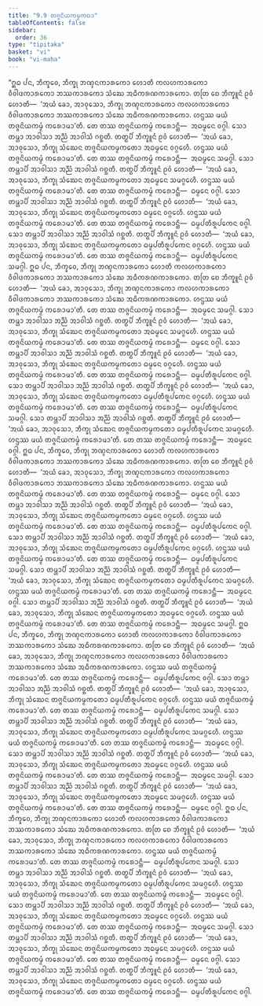 ```yaml
---
title: "9.9 ᨲᨩ᩠ᨩᨶᩦᨿᨠᨾ᩠ᨾᨠᨳᩣ"
tableOfContents: false
sidebar:
  order: 36
type: "tipitaka"
basket: "vi"
book: "vi-maha"
---
```



<DynamicBreadcrumb />

<Division number="407" book="vi-maha">

<Paragraph number="1841" book="vi-maha">
“ᩍᨵ ᨸᨶ, ᨽᩥᨠ᩠ᨡᩅᩮ, ᨽᩥᨠ᩠ᨡᩩ ᨽᨱ᩠ᨯᨶᨠᩣᩁᨠᩮᩣ ᩉᩮᩣᨲᩥ ᨠᩃᩉᨠᩣᩁᨠᩮᩣ ᩅᩥᩅᩤᨴᨠᩣᩁᨠᩮᩣ ᨽᩔᨠᩣᩁᨠᩮᩣ ᩈᩴᨥᩮ ᩋᨵᩥᨠᩁᨱᨠᩣᩁᨠᩮᩣ. ᨲᨲᩕ ᨧᩮ ᨽᩥᨠ᩠ᨡᩪᨶᩴ ᩑᩅᩴ ᩉᩮᩣᨲᩥ—  ‘ᩋᨿᩴ ᨡᩮᩣ, ᩋᩣᩅᩩᩈᩮᩣ, ᨽᩥᨠ᩠ᨡᩩ ᨽᨱ᩠ᨯᨶᨠᩣᩁᨠᩮᩣ ᨠᩃᩉᨠᩣᩁᨠᩮᩣ ᩅᩥᩅᩤᨴᨠᩣᩁᨠᩮᩣ ᨽᩔᨠᩣᩁᨠᩮᩣ ᩈᩴᨥᩮ ᩋᨵᩥᨠᩁᨱᨠᩣᩁᨠᩮᩣ. ᩉᨶ᩠ᨴᩔ ᨾᨿᩴ ᨲᨩ᩠ᨩᨶᩦᨿᨠᨾ᩠ᨾᩴ ᨠᩁᩮᩣᨾᩣ’ᨲᩥ. ᨲᩮ ᨲᩔ ᨲᨩ᩠ᨩᨶᩦᨿᨠᨾ᩠ᨾᩴ ᨠᩁᩮᩣᨶ᩠ᨲᩥ—  ᩋᨵᨾ᩠ᨾᩮᨶ ᩅᨣ᩠ᨣᩤ. ᩈᩮᩣ ᨲᨾ᩠ᩉᩣ ᩋᩣᩅᩤᩈᩣ ᩋᨬ᩠ᨬᩴ ᩋᩣᩅᩤᩈᩴ ᨣᨧ᩠ᨨᨲᩥ. ᨲᨲ᩠ᨳᨸᩥ ᨽᩥᨠ᩠ᨡᩪᨶᩴ ᩑᩅᩴ ᩉᩮᩣᨲᩥ—  ‘ᩋᨿᩴ ᨡᩮᩣ, ᩋᩣᩅᩩᩈᩮᩣ, ᨽᩥᨠ᩠ᨡᩩ ᩈᩴᨥᩮᨶ ᨲᨩ᩠ᨩᨶᩦᨿᨠᨾ᩠ᨾᨠᨲᩮᩣ ᩋᨵᨾ᩠ᨾᩮᨶ ᩅᨣ᩠ᨣᩮᩉᩥ. ᩉᨶ᩠ᨴᩔ ᨾᨿᩴ ᨲᨩ᩠ᨩᨶᩦᨿᨠᨾ᩠ᨾᩴ ᨠᩁᩮᩣᨾᩣ’ᨲᩥ. ᨲᩮ ᨲᩔ ᨲᨩ᩠ᨩᨶᩦᨿᨠᨾ᩠ᨾᩴ ᨠᩁᩮᩣᨶ᩠ᨲᩥ—  ᩋᨵᨾ᩠ᨾᩮᨶ ᩈᨾᨣ᩠ᨣᩤ. ᩈᩮᩣ ᨲᨾ᩠ᩉᩣᨸᩥ ᩋᩣᩅᩤᩈᩣ ᩋᨬ᩠ᨬᩴ ᩋᩣᩅᩤᩈᩴ ᨣᨧ᩠ᨨᨲᩥ. ᨲᨲ᩠ᨳᨸᩥ ᨽᩥᨠ᩠ᨡᩪᨶᩴ ᩑᩅᩴ ᩉᩮᩣᨲᩥ—  ‘ᩋᨿᩴ ᨡᩮᩣ, ᩋᩣᩅᩩᩈᩮᩣ, ᨽᩥᨠ᩠ᨡᩩ ᩈᩴᨥᩮᨶ ᨲᨩ᩠ᨩᨶᩦᨿᨠᨾ᩠ᨾᨠᨲᩮᩣ ᩋᨵᨾ᩠ᨾᩮᨶ ᩈᨾᨣ᩠ᨣᩮᩉᩥ. ᩉᨶ᩠ᨴᩔ ᨾᨿᩴ ᨲᨩ᩠ᨩᨶᩦᨿᨠᨾ᩠ᨾᩴ ᨠᩁᩮᩣᨾᩣ’ᨲᩥ. ᨲᩮ ᨲᩔ ᨲᨩ᩠ᨩᨶᩦᨿᨠᨾ᩠ᨾᩴ ᨠᩁᩮᩣᨶ᩠ᨲᩥ—  ᨵᨾ᩠ᨾᩮᨶ ᩅᨣ᩠ᨣᩤ. ᩈᩮᩣ ᨲᨾ᩠ᩉᩣᨸᩥ ᩋᩣᩅᩤᩈᩣ ᩋᨬ᩠ᨬᩴ ᩋᩣᩅᩤᩈᩴ ᨣᨧ᩠ᨨᨲᩥ. ᨲᨲ᩠ᨳᨸᩥ ᨽᩥᨠ᩠ᨡᩪᨶᩴ ᩑᩅᩴ ᩉᩮᩣᨲᩥ—  ‘ᩋᨿᩴ ᨡᩮᩣ, ᩋᩣᩅᩩᩈᩮᩣ, ᨽᩥᨠ᩠ᨡᩩ ᩈᩴᨥᩮᨶ ᨲᨩ᩠ᨩᨶᩦᨿᨠᨾ᩠ᨾᨠᨲᩮᩣ ᨵᨾ᩠ᨾᩮᨶ ᩅᨣ᩠ᨣᩮᩉᩥ. ᩉᨶ᩠ᨴᩔ ᨾᨿᩴ ᨲᨩ᩠ᨩᨶᩦᨿᨠᨾ᩠ᨾᩴ ᨠᩁᩮᩣᨾᩣ’ᨲᩥ. ᨲᩮ ᨲᩔ ᨲᨩ᩠ᨩᨶᩦᨿᨠᨾ᩠ᨾᩴ ᨠᩁᩮᩣᨶ᩠ᨲᩥ—  ᨵᨾ᩠ᨾᨸᨲᩥᩁᩪᨸᨠᩮᨶ ᩅᨣ᩠ᨣᩤ. ᩈᩮᩣ ᨲᨾ᩠ᩉᩣᨸᩥ ᩋᩣᩅᩤᩈᩣ ᩋᨬ᩠ᨬᩴ ᩋᩣᩅᩤᩈᩴ ᨣᨧ᩠ᨨᨲᩥ. ᨲᨲ᩠ᨳᨸᩥ ᨽᩥᨠ᩠ᨡᩪᨶᩴ ᩑᩅᩴ ᩉᩮᩣᨲᩥ—  ‘ᩋᨿᩴ ᨡᩮᩣ, ᩋᩣᩅᩩᩈᩮᩣ, ᨽᩥᨠ᩠ᨡᩩ ᩈᩴᨥᩮᨶ ᨲᨩ᩠ᨩᨶᩦᨿᨠᨾ᩠ᨾᨠᨲᩮᩣ ᨵᨾ᩠ᨾᨸᨲᩥᩁᩪᨸᨠᩮᨶ ᩅᨣ᩠ᨣᩮᩉᩥ. ᩉᨶ᩠ᨴᩔ ᨾᨿᩴ ᨲᨩ᩠ᨩᨶᩦᨿᨠᨾ᩠ᨾᩴ ᨠᩁᩮᩣᨾᩣ’ᨲᩥ. ᨲᩮ ᨲᩔ ᨲᨩ᩠ᨩᨶᩦᨿᨠᨾ᩠ᨾᩴ ᨠᩁᩮᩣᨶ᩠ᨲᩥ—  ᨵᨾ᩠ᨾᨸᨲᩥᩁᩪᨸᨠᩮᨶ ᩈᨾᨣ᩠ᨣᩤ.
</Paragraph>

</Division>
<Division number="408" book="vi-maha">

<Paragraph number="1842" book="vi-maha">
ᩍᨵ ᨸᨶ, ᨽᩥᨠ᩠ᨡᩅᩮ, ᨽᩥᨠ᩠ᨡᩩ ᨽᨱ᩠ᨯᨶᨠᩣᩁᨠᩮᩣ ᩉᩮᩣᨲᩥ ᨠᩃᩉᨠᩣᩁᨠᩮᩣ ᩅᩥᩅᩤᨴᨠᩣᩁᨠᩮᩣ ᨽᩔᨠᩣᩁᨠᩮᩣ ᩈᩴᨥᩮ ᩋᨵᩥᨠᩁᨱᨠᩣᩁᨠᩮᩣ. ᨲᨲᩕ ᨧᩮ ᨽᩥᨠ᩠ᨡᩪᨶᩴ ᩑᩅᩴ ᩉᩮᩣᨲᩥ—  ‘ᩋᨿᩴ ᨡᩮᩣ, ᩋᩣᩅᩩᩈᩮᩣ, ᨽᩥᨠ᩠ᨡᩩ ᨽᨱ᩠ᨯᨶᨠᩣᩁᨠᩮᩣ ᨠᩃᩉᨠᩣᩁᨠᩮᩣ ᩅᩥᩅᩤᨴᨠᩣᩁᨠᩮᩣ ᨽᩔᨠᩣᩁᨠᩮᩣ ᩈᩴᨥᩮ ᩋᨵᩥᨠᩁᨱᨠᩣᩁᨠᩮᩣ. ᩉᨶ᩠ᨴᩔ ᨾᨿᩴ ᨲᨩ᩠ᨩᨶᩦᨿᨠᨾ᩠ᨾᩴ ᨠᩁᩮᩣᨾᩣ’ᨲᩥ. ᨲᩮ ᨲᩔ ᨲᨩ᩠ᨩᨶᩦᨿᨠᨾ᩠ᨾᩴ ᨠᩁᩮᩣᨶ᩠ᨲᩥ—  ᩋᨵᨾ᩠ᨾᩮᨶ ᩈᨾᨣ᩠ᨣᩤ. ᩈᩮᩣ ᨲᨾ᩠ᩉᩣ ᩋᩣᩅᩤᩈᩣ ᩋᨬ᩠ᨬᩴ ᩋᩣᩅᩤᩈᩴ ᨣᨧ᩠ᨨᨲᩥ. ᨲᨲ᩠ᨳᨸᩥ ᨽᩥᨠ᩠ᨡᩪᨶᩴ ᩑᩅᩴ ᩉᩮᩣᨲᩥ—  ‘ᩋᨿᩴ ᨡᩮᩣ, ᩋᩣᩅᩩᩈᩮᩣ, ᨽᩥᨠ᩠ᨡᩩ ᩈᩴᨥᩮᨶ ᨲᨩ᩠ᨩᨶᩦᨿᨠᨾ᩠ᨾᨠᨲᩮᩣ ᩋᨵᨾ᩠ᨾᩮᨶ ᩈᨾᨣ᩠ᨣᩮᩉᩥ. ᩉᨶ᩠ᨴᩔ ᨾᨿᩴ ᨲᨩ᩠ᨩᨶᩦᨿᨠᨾ᩠ᨾᩴ ᨠᩁᩮᩣᨾᩣ’ᨲᩥ. ᨲᩮ ᨲᩔ ᨲᨩ᩠ᨩᨶᩦᨿᨠᨾ᩠ᨾᩴ ᨠᩁᩮᩣᨶ᩠ᨲᩥ—  ᨵᨾ᩠ᨾᩮᨶ ᩅᨣ᩠ᨣᩤ. ᩈᩮᩣ ᨲᨾ᩠ᩉᩣᨸᩥ ᩋᩣᩅᩤᩈᩣ ᩋᨬ᩠ᨬᩴ ᩋᩣᩅᩤᩈᩴ ᨣᨧ᩠ᨨᨲᩥ. ᨲᨲ᩠ᨳᨸᩥ ᨽᩥᨠ᩠ᨡᩪᨶᩴ ᩑᩅᩴ ᩉᩮᩣᨲᩥ—  ‘ᩋᨿᩴ ᨡᩮᩣ, ᩋᩣᩅᩩᩈᩮᩣ, ᨽᩥᨠ᩠ᨡᩩ ᩈᩴᨥᩮᨶ ᨲᨩ᩠ᨩᨶᩦᨿᨠᨾ᩠ᨾᨠᨲᩮᩣ ᨵᨾ᩠ᨾᩮᨶ ᩅᨣ᩠ᨣᩮᩉᩥ. ᩉᨶ᩠ᨴᩔ ᨾᨿᩴ ᨲᨩ᩠ᨩᨶᩦᨿᨠᨾ᩠ᨾᩴ ᨠᩁᩮᩣᨾᩣ’ᨲᩥ. ᨲᩮ ᨲᩔ ᨲᨩ᩠ᨩᨶᩦᨿᨠᨾ᩠ᨾᩴ ᨠᩁᩮᩣᨶ᩠ᨲᩥ—  ᨵᨾ᩠ᨾᨸᨲᩥᩁᩪᨸᨠᩮᨶ ᩅᨣ᩠ᨣᩤ. ᩈᩮᩣ ᨲᨾ᩠ᩉᩣᨸᩥ ᩋᩣᩅᩤᩈᩣ ᩋᨬ᩠ᨬᩴ ᩋᩣᩅᩤᩈᩴ ᨣᨧ᩠ᨨᨲᩥ. ᨲᨲ᩠ᨳᨸᩥ ᨽᩥᨠ᩠ᨡᩪᨶᩴ ᩑᩅᩴ ᩉᩮᩣᨲᩥ—  ‘ᩋᨿᩴ ᨡᩮᩣ, ᩋᩣᩅᩩᩈᩮᩣ, ᨽᩥᨠ᩠ᨡᩩ ᩈᩴᨥᩮᨶ ᨲᨩ᩠ᨩᨶᩦᨿᨠᨾ᩠ᨾᨠᨲᩮᩣ ᨵᨾ᩠ᨾᨸᨲᩥᩁᩪᨸᨠᩮᨶ ᩅᨣ᩠ᨣᩮᩉᩥ. ᩉᨶ᩠ᨴᩔ ᨾᨿᩴ ᨲᨩ᩠ᨩᨶᩦᨿᨠᨾ᩠ᨾᩴ ᨠᩁᩮᩣᨾᩣ’ᨲᩥ. ᨲᩮ ᨲᩔ ᨲᨩ᩠ᨩᨶᩦᨿᨠᨾ᩠ᨾᩴ ᨠᩁᩮᩣᨶ᩠ᨲᩥ—  ᨵᨾ᩠ᨾᨸᨲᩥᩁᩪᨸᨠᩮᨶ ᩈᨾᨣ᩠ᨣᩤ. ᩈᩮᩣ ᨲᨾ᩠ᩉᩣᨸᩥ ᩋᩣᩅᩤᩈᩣ ᩋᨬ᩠ᨬᩴ ᩋᩣᩅᩤᩈᩴ ᨣᨧ᩠ᨨᨲᩥ. ᨲᨲ᩠ᨳᨸᩥ ᨽᩥᨠ᩠ᨡᩪᨶᩴ ᩑᩅᩴ ᩉᩮᩣᨲᩥ—  ‘ᩋᨿᩴ ᨡᩮᩣ, ᩋᩣᩅᩩᩈᩮᩣ, ᨽᩥᨠ᩠ᨡᩩ ᩈᩴᨥᩮᨶ ᨲᨩ᩠ᨩᨶᩦᨿᨠᨾ᩠ᨾᨠᨲᩮᩣ ᨵᨾ᩠ᨾᨸᨲᩥᩁᩪᨸᨠᩮᨶ ᩈᨾᨣ᩠ᨣᩮᩉᩥ. ᩉᨶ᩠ᨴᩔ ᨾᨿᩴ ᨲᨩ᩠ᨩᨶᩦᨿᨠᨾ᩠ᨾᩴ ᨠᩁᩮᩣᨾᩣ’ᨲᩥ. ᨲᩮ ᨲᩔ ᨲᨩ᩠ᨩᨶᩦᨿᨠᨾ᩠ᨾᩴ ᨠᩁᩮᩣᨶ᩠ᨲᩥ—  ᩋᨵᨾ᩠ᨾᩮᨶ ᩅᨣ᩠ᨣᩤ.
</Paragraph>

</Division>
<Division number="409" book="vi-maha">

<Paragraph number="1843" book="vi-maha">
ᩍᨵ ᨸᨶ, ᨽᩥᨠ᩠ᨡᩅᩮ, ᨽᩥᨠ᩠ᨡᩩ ᨽᨱ᩠ᨯᨶᨠᩣᩁᨠᩮᩣ ᩉᩮᩣᨲᩥ ᨠᩃᩉᨠᩣᩁᨠᩮᩣ ᩅᩥᩅᩤᨴᨠᩣᩁᨠᩮᩣ ᨽᩔᨠᩣᩁᨠᩮᩣ ᩈᩴᨥᩮ ᩋᨵᩥᨠᩁᨱᨠᩣᩁᨠᩮᩣ. ᨲᨲᩕ ᨧᩮ ᨽᩥᨠ᩠ᨡᩪᨶᩴ ᩑᩅᩴ ᩉᩮᩣᨲᩥ—  ‘ᩋᨿᩴ ᨡᩮᩣ, ᩋᩣᩅᩩᩈᩮᩣ, ᨽᩥᨠ᩠ᨡᩩ ᨽᨱ᩠ᨯᨶᨠᩣᩁᨠᩮᩣ ᨠᩃᩉᨠᩣᩁᨠᩮᩣ ᩅᩥᩅᩤᨴᨠᩣᩁᨠᩮᩣ ᨽᩔᨠᩣᩁᨠᩮᩣ ᩈᩴᨥᩮ ᩋᨵᩥᨠᩁᨱᨠᩣᩁᨠᩮᩣ. ᩉᨶ᩠ᨴᩔ ᨾᨿᩴ ᨲᨩ᩠ᨩᨶᩦᨿᨠᨾ᩠ᨾᩴ ᨠᩁᩮᩣᨾᩣ’ᨲᩥ. ᨲᩮ ᨲᩔ ᨲᨩ᩠ᨩᨶᩦᨿᨠᨾ᩠ᨾᩴ ᨠᩁᩮᩣᨶ᩠ᨲᩥ—  ᨵᨾ᩠ᨾᩮᨶ ᩅᨣ᩠ᨣᩤ. ᩈᩮᩣ ᨲᨾ᩠ᩉᩣ ᩋᩣᩅᩤᩈᩣ ᩋᨬ᩠ᨬᩴ ᩋᩣᩅᩤᩈᩴ ᨣᨧ᩠ᨨᨲᩥ. ᨲᨲ᩠ᨳᨸᩥ ᨽᩥᨠ᩠ᨡᩪᨶᩴ ᩑᩅᩴ ᩉᩮᩣᨲᩥ—  ‘ᩋᨿᩴ ᨡᩮᩣ, ᩋᩣᩅᩩᩈᩮᩣ, ᨽᩥᨠ᩠ᨡᩩ ᩈᩴᨥᩮᨶ ᨲᨩ᩠ᨩᨶᩦᨿᨠᨾ᩠ᨾᨠᨲᩮᩣ ᨵᨾ᩠ᨾᩮᨶ ᩅᨣ᩠ᨣᩮᩉᩥ. ᩉᨶ᩠ᨴᩔ ᨾᨿᩴ ᨲᨩ᩠ᨩᨶᩦᨿᨠᨾ᩠ᨾᩴ ᨠᩁᩮᩣᨾᩣ’ᨲᩥ. ᨲᩮ ᨲᩔ ᨲᨩ᩠ᨩᨶᩦᨿᨠᨾ᩠ᨾᩴ ᨠᩁᩮᩣᨶ᩠ᨲᩥ—  ᨵᨾ᩠ᨾᨸᨲᩥᩁᩪᨸᨠᩮᨶ ᩅᨣ᩠ᨣᩤ. ᩈᩮᩣ ᨲᨾ᩠ᩉᩣᨸᩥ ᩋᩣᩅᩤᩈᩣ ᩋᨬ᩠ᨬᩴ ᩋᩣᩅᩤᩈᩴ ᨣᨧ᩠ᨨᨲᩥ. ᨲᨲ᩠ᨳᨸᩥ ᨽᩥᨠ᩠ᨡᩪᨶᩴ ᩑᩅᩴ ᩉᩮᩣᨲᩥ—  ‘ᩋᨿᩴ ᨡᩮᩣ, ᩋᩣᩅᩩᩈᩮᩣ, ᨽᩥᨠ᩠ᨡᩩ ᩈᩴᨥᩮᨶ ᨲᨩ᩠ᨩᨶᩦᨿᨠᨾ᩠ᨾᨠᨲᩮᩣ ᨵᨾ᩠ᨾᨸᨲᩥᩁᩪᨸᨠᩮᨶ ᩅᨣ᩠ᨣᩮᩉᩥ. ᩉᨶ᩠ᨴᩔ ᨾᨿᩴ ᨲᨩ᩠ᨩᨶᩦᨿᨠᨾ᩠ᨾᩴ ᨠᩁᩮᩣᨾᩣ’ᨲᩥ. ᨲᩮ ᨲᩔ ᨲᨩ᩠ᨩᨶᩦᨿᨠᨾ᩠ᨾᩴ ᨠᩁᩮᩣᨶ᩠ᨲᩥ—  ᨵᨾ᩠ᨾᨸᨲᩥᩁᩪᨸᨠᩮᨶ ᩈᨾᨣ᩠ᨣᩤ. ᩈᩮᩣ ᨲᨾ᩠ᩉᩣᨸᩥ ᩋᩣᩅᩤᩈᩣ ᩋᨬ᩠ᨬᩴ ᩋᩣᩅᩤᩈᩴ ᨣᨧ᩠ᨨᨲᩥ. ᨲᨲ᩠ᨳᨸᩥ ᨽᩥᨠ᩠ᨡᩪᨶᩴ ᩑᩅᩴ ᩉᩮᩣᨲᩥ—  ‘ᩋᨿᩴ ᨡᩮᩣ, ᩋᩣᩅᩩᩈᩮᩣ, ᨽᩥᨠ᩠ᨡᩩ ᩈᩴᨥᩮᨶ ᨲᨩ᩠ᨩᨶᩦᨿᨠᨾ᩠ᨾᨠᨲᩮᩣ ᨵᨾ᩠ᨾᨸᨲᩥᩁᩪᨸᨠᩮᨶ ᩈᨾᨣ᩠ᨣᩮᩉᩥ. ᩉᨶ᩠ᨴᩔ ᨾᨿᩴ ᨲᨩ᩠ᨩᨶᩦᨿᨠᨾ᩠ᨾᩴ ᨠᩁᩮᩣᨾᩣ’ᨲᩥ. ᨲᩮ ᨲᩔ ᨲᨩ᩠ᨩᨶᩦᨿᨠᨾ᩠ᨾᩴ ᨠᩁᩮᩣᨶ᩠ᨲᩥ—  ᩋᨵᨾ᩠ᨾᩮᨶ ᩅᨣ᩠ᨣᩤ. ᩈᩮᩣ ᨲᨾ᩠ᩉᩣᨸᩥ ᩋᩣᩅᩤᩈᩣ ᩋᨬ᩠ᨬᩴ ᩋᩣᩅᩤᩈᩴ ᨣᨧ᩠ᨨᨲᩥ. ᨲᨲ᩠ᨳᨸᩥ ᨽᩥᨠ᩠ᨡᩪᨶᩴ ᩑᩅᩴ ᩉᩮᩣᨲᩥ—  ‘ᩋᨿᩴ ᨡᩮᩣ, ᩋᩣᩅᩩᩈᩮᩣ, ᨽᩥᨠ᩠ᨡᩩ ᩈᩴᨥᩮᨶ ᨲᨩ᩠ᨩᨶᩦᨿᨠᨾ᩠ᨾᨠᨲᩮᩣ ᩋᨵᨾ᩠ᨾᩮᨶ ᩅᨣ᩠ᨣᩮᩉᩥ. ᩉᨶ᩠ᨴᩔ ᨾᨿᩴ ᨲᨩ᩠ᨩᨶᩦᨿᨠᨾ᩠ᨾᩴ ᨠᩁᩮᩣᨾᩣ’ᨲᩥ. ᨲᩮ ᨲᩔ ᨲᨩ᩠ᨩᨶᩦᨿᨠᨾ᩠ᨾᩴ ᨠᩁᩮᩣᨶ᩠ᨲᩥ—  ᩋᨵᨾ᩠ᨾᩮᨶ ᩈᨾᨣ᩠ᨣᩤ.
</Paragraph>

</Division>
<Division number="410" book="vi-maha">

<Paragraph number="1844" book="vi-maha">
ᩍᨵ ᨸᨶ, ᨽᩥᨠ᩠ᨡᩅᩮ, ᨽᩥᨠ᩠ᨡᩩ ᨽᨱ᩠ᨯᨶᨠᩣᩁᨠᩮᩣ ᩉᩮᩣᨲᩥ ᨠᩃᩉᨠᩣᩁᨠᩮᩣ ᩅᩥᩅᩤᨴᨠᩣᩁᨠᩮᩣ ᨽᩔᨠᩣᩁᨠᩮᩣ ᩈᩴᨥᩮ ᩋᨵᩥᨠᩁᨱᨠᩣᩁᨠᩮᩣ. ᨲᨲᩕ ᨧᩮ ᨽᩥᨠ᩠ᨡᩪᨶᩴ ᩑᩅᩴ ᩉᩮᩣᨲᩥ—  ‘ᩋᨿᩴ ᨡᩮᩣ, ᩋᩣᩅᩩᩈᩮᩣ, ᨽᩥᨠ᩠ᨡᩩ ᨽᨱ᩠ᨯᨶᨠᩣᩁᨠᩮᩣ ᨠᩃᩉᨠᩣᩁᨠᩮᩣ ᩅᩥᩅᩤᨴᨠᩣᩁᨠᩮᩣ ᨽᩔᨠᩣᩁᨠᩮᩣ ᩈᩴᨥᩮ ᩋᨵᩥᨠᩁᨱᨠᩣᩁᨠᩮᩣ. ᩉᨶ᩠ᨴᩔ ᨾᨿᩴ ᨲᨩ᩠ᨩᨶᩦᨿᨠᨾ᩠ᨾᩴ ᨠᩁᩮᩣᨾᩣ’ᨲᩥ. ᨲᩮ ᨲᩔ ᨲᨩ᩠ᨩᨶᩦᨿᨠᨾ᩠ᨾᩴ ᨠᩁᩮᩣᨶ᩠ᨲᩥ—  ᨵᨾ᩠ᨾᨸᨲᩥᩁᩪᨸᨠᩮᨶ ᩅᨣ᩠ᨣᩤ. ᩈᩮᩣ ᨲᨾ᩠ᩉᩣ ᩋᩣᩅᩤᩈᩣ ᩋᨬ᩠ᨬᩴ ᩋᩣᩅᩤᩈᩴ ᨣᨧ᩠ᨨᨲᩥ. ᨲᨲ᩠ᨳᨸᩥ ᨽᩥᨠ᩠ᨡᩪᨶᩴ ᩑᩅᩴ ᩉᩮᩣᨲᩥ—  ‘ᩋᨿᩴ ᨡᩮᩣ, ᩋᩣᩅᩩᩈᩮᩣ, ᨽᩥᨠ᩠ᨡᩩ ᩈᩴᨥᩮᨶ ᨲᨩ᩠ᨩᨶᩦᨿᨠᨾ᩠ᨾᨠᨲᩮᩣ ᨵᨾ᩠ᨾᨸᨲᩥᩁᩪᨸᨠᩮᨶ ᩅᨣ᩠ᨣᩮᩉᩥ. ᩉᨶ᩠ᨴᩔ ᨾᨿᩴ ᨲᨩ᩠ᨩᨶᩦᨿᨠᨾ᩠ᨾᩴ ᨠᩁᩮᩣᨾᩣ’ᨲᩥ. ᨲᩮ ᨲᩔ ᨲᨩ᩠ᨩᨶᩦᨿᨠᨾ᩠ᨾᩴ ᨠᩁᩮᩣᨶ᩠ᨲᩥ—  ᨵᨾ᩠ᨾᨸᨲᩥᩁᩪᨸᨠᩮᨶ ᩈᨾᨣ᩠ᨣᩤ. ᩈᩮᩣ ᨲᨾ᩠ᩉᩣᨸᩥ ᩋᩣᩅᩤᩈᩣ ᩋᨬ᩠ᨬᩴ ᩋᩣᩅᩤᩈᩴ ᨣᨧ᩠ᨨᨲᩥ. ᨲᨲ᩠ᨳᨸᩥ ᨽᩥᨠ᩠ᨡᩪᨶᩴ ᩑᩅᩴ ᩉᩮᩣᨲᩥ—  ‘ᩋᨿᩴ ᨡᩮᩣ, ᩋᩣᩅᩩᩈᩮᩣ, ᨽᩥᨠ᩠ᨡᩩ ᩈᩴᨥᩮᨶ ᨲᨩ᩠ᨩᨶᩦᨿᨠᨾ᩠ᨾᨠᨲᩮᩣ ᨵᨾ᩠ᨾᨸᨲᩥᩁᩪᨸᨠᩮᨶ ᩈᨾᨣ᩠ᨣᩮᩉᩥ. ᩉᨶ᩠ᨴᩔ ᨾᨿᩴ ᨲᨩ᩠ᨩᨶᩦᨿᨠᨾ᩠ᨾᩴ ᨠᩁᩮᩣᨾᩣ’ᨲᩥ. ᨲᩮ ᨲᩔ ᨲᨩ᩠ᨩᨶᩦᨿᨠᨾ᩠ᨾᩴ ᨠᩁᩮᩣᨶ᩠ᨲᩥ—  ᩋᨵᨾ᩠ᨾᩮᨶ ᩅᨣ᩠ᨣᩤ. ᩈᩮᩣ ᨲᨾ᩠ᩉᩣᨸᩥ ᩋᩣᩅᩤᩈᩣ ᩋᨬ᩠ᨬᩴ ᩋᩣᩅᩤᩈᩴ ᨣᨧ᩠ᨨᨲᩥ. ᨲᨲ᩠ᨳᨸᩥ ᨽᩥᨠ᩠ᨡᩪᨶᩴ ᩑᩅᩴ ᩉᩮᩣᨲᩥ—  ‘ᩋᨿᩴ ᨡᩮᩣ, ᩋᩣᩅᩩᩈᩮᩣ, ᨽᩥᨠ᩠ᨡᩩ ᩈᩴᨥᩮᨶ ᨲᨩ᩠ᨩᨶᩦᨿᨠᨾ᩠ᨾᨠᨲᩮᩣ ᩋᨵᨾ᩠ᨾᩮᨶ ᩅᨣ᩠ᨣᩮᩉᩥ. ᩉᨶ᩠ᨴᩔ ᨾᨿᩴ ᨲᨩ᩠ᨩᨶᩦᨿᨠᨾ᩠ᨾᩴ ᨠᩁᩮᩣᨾᩣ’ᨲᩥ. ᨲᩮ ᨲᩔ ᨲᨩ᩠ᨩᨶᩦᨿᨠᨾ᩠ᨾᩴ ᨠᩁᩮᩣᨶ᩠ᨲᩥ—  ᩋᨵᨾ᩠ᨾᩮᨶ ᩈᨾᨣ᩠ᨣᩤ. ᩈᩮᩣ ᨲᨾ᩠ᩉᩣᨸᩥ ᩋᩣᩅᩤᩈᩣ ᩋᨬ᩠ᨬᩴ ᩋᩣᩅᩤᩈᩴ ᨣᨧ᩠ᨨᨲᩥ. ᨲᨲ᩠ᨳᨸᩥ ᨽᩥᨠ᩠ᨡᩪᨶᩴ ᩑᩅᩴ ᩉᩮᩣᨲᩥ—  ‘ᩋᨿᩴ ᨡᩮᩣ, ᩋᩣᩅᩩᩈᩮᩣ, ᨽᩥᨠ᩠ᨡᩩ ᩈᩴᨥᩮᨶ ᨲᨩ᩠ᨩᨶᩦᨿᨠᨾ᩠ᨾᨠᨲᩮᩣ ᩋᨵᨾ᩠ᨾᩮᨶ ᩈᨾᨣ᩠ᨣᩮᩉᩥ. ᩉᨶ᩠ᨴᩔ ᨾᨿᩴ ᨲᨩ᩠ᨩᨶᩦᨿᨠᨾ᩠ᨾᩴ ᨠᩁᩮᩣᨾᩣ’ᨲᩥ. ᨲᩮ ᨲᩔ ᨲᨩ᩠ᨩᨶᩦᨿᨠᨾ᩠ᨾᩴ ᨠᩁᩮᩣᨶ᩠ᨲᩥ—  ᨵᨾ᩠ᨾᩮᨶ ᩅᨣ᩠ᨣᩤ.
</Paragraph>

</Division>
<Division number="411" book="vi-maha">

<Paragraph number="1845" book="vi-maha">
ᩍᨵ ᨸᨶ, ᨽᩥᨠ᩠ᨡᩅᩮ, ᨽᩥᨠ᩠ᨡᩩ ᨽᨱ᩠ᨯᨶᨠᩣᩁᨠᩮᩣ ᩉᩮᩣᨲᩥ ᨠᩃᩉᨠᩣᩁᨠᩮᩣ ᩅᩥᩅᩤᨴᨠᩣᩁᨠᩮᩣ ᨽᩔᨠᩣᩁᨠᩮᩣ ᩈᩴᨥᩮ ᩋᨵᩥᨠᩁᨱᨠᩣᩁᨠᩮᩣ. ᨲᨲᩕ ᨧᩮ ᨽᩥᨠ᩠ᨡᩪᨶᩴ ᩑᩅᩴ ᩉᩮᩣᨲᩥ—  ‘ᩋᨿᩴ ᨡᩮᩣ, ᩋᩣᩅᩩᩈᩮᩣ, ᨽᩥᨠ᩠ᨡᩩ ᨽᨱ᩠ᨯᨶᨠᩣᩁᨠᩮᩣ ᨠᩃᩉᨠᩣᩁᨠᩮᩣ ᩅᩥᩅᩤᨴᨠᩣᩁᨠᩮᩣ ᨽᩔᨠᩣᩁᨠᩮᩣ ᩈᩴᨥᩮ ᩋᨵᩥᨠᩁᨱᨠᩣᩁᨠᩮᩣ. ᩉᨶ᩠ᨴᩔ ᨾᨿᩴ ᨲᨩ᩠ᨩᨶᩦᨿᨠᨾ᩠ᨾᩴ ᨠᩁᩮᩣᨾᩣ’ᨲᩥ. ᨲᩮ ᨲᩔ ᨲᨩ᩠ᨩᨶᩦᨿᨠᨾ᩠ᨾᩴ ᨠᩁᩮᩣᨶ᩠ᨲᩥ—  ᨵᨾ᩠ᨾᨸᨲᩥᩁᩪᨸᨠᩮᨶ ᩈᨾᨣ᩠ᨣᩤ. ᩈᩮᩣ ᨲᨾ᩠ᩉᩣ ᩋᩣᩅᩤᩈᩣ ᩋᨬ᩠ᨬᩴ ᩋᩣᩅᩤᩈᩴ ᨣᨧ᩠ᨨᨲᩥ. ᨲᨲ᩠ᨳᨸᩥ ᨽᩥᨠ᩠ᨡᩪᨶᩴ ᩑᩅᩴ ᩉᩮᩣᨲᩥ—  ‘ᩋᨿᩴ ᨡᩮᩣ, ᩋᩣᩅᩩᩈᩮᩣ, ᨽᩥᨠ᩠ᨡᩩ ᩈᩴᨥᩮᨶ ᨲᨩ᩠ᨩᨶᩦᨿᨠᨾ᩠ᨾᨠᨲᩮᩣ ᨵᨾ᩠ᨾᨸᨲᩥᩁᩪᨸᨠᩮᨶ ᩈᨾᨣ᩠ᨣᩮᩉᩥ. ᩉᨶ᩠ᨴᩔ ᨾᨿᩴ ᨲᨩ᩠ᨩᨶᩦᨿᨠᨾ᩠ᨾᩴ ᨠᩁᩮᩣᨾᩣ’ᨲᩥ. ᨲᩮ ᨲᩔ ᨲᨩ᩠ᨩᨶᩦᨿᨠᨾ᩠ᨾᩴ ᨠᩁᩮᩣᨶ᩠ᨲᩥ—  ᩋᨵᨾ᩠ᨾᩮᨶ ᩅᨣ᩠ᨣᩤ. ᩈᩮᩣ ᨲᨾ᩠ᩉᩣᨸᩥ ᩋᩣᩅᩤᩈᩣ ᩋᨬ᩠ᨬᩴ ᩋᩣᩅᩤᩈᩴ ᨣᨧ᩠ᨨᨲᩥ. ᨲᨲ᩠ᨳᨸᩥ ᨽᩥᨠ᩠ᨡᩪᨶᩴ ᩑᩅᩴ ᩉᩮᩣᨲᩥ—  ‘ᩋᨿᩴ ᨡᩮᩣ, ᩋᩣᩅᩩᩈᩮᩣ, ᨽᩥᨠ᩠ᨡᩩ ᩈᩴᨥᩮᨶ ᨲᨩ᩠ᨩᨶᩦᨿᨠᨾ᩠ᨾᨠᨲᩮᩣ ᩋᨵᨾ᩠ᨾᩮᨶ ᩅᨣ᩠ᨣᩮᩉᩥ. ᩉᨶ᩠ᨴᩔ ᨾᨿᩴ ᨲᨩ᩠ᨩᨶᩦᨿᨠᨾ᩠ᨾᩴ ᨠᩁᩮᩣᨾᩣ’ᨲᩥ. ᨲᩮ ᨲᩔ ᨲᨩ᩠ᨩᨶᩦᨿᨠᨾ᩠ᨾᩴ ᨠᩁᩮᩣᨶ᩠ᨲᩥ—  ᩋᨵᨾ᩠ᨾᩮᨶ ᩈᨾᨣ᩠ᨣᩤ. ᩈᩮᩣ ᨲᨾ᩠ᩉᩣᨸᩥ ᩋᩣᩅᩤᩈᩣ ᩋᨬ᩠ᨬᩴ ᩋᩣᩅᩤᩈᩴ ᨣᨧ᩠ᨨᨲᩥ. ᨲᨲ᩠ᨳᨸᩥ ᨽᩥᨠ᩠ᨡᩪᨶᩴ ᩑᩅᩴ ᩉᩮᩣᨲᩥ—  ‘ᩋᨿᩴ ᨡᩮᩣ, ᩋᩣᩅᩩᩈᩮᩣ, ᨽᩥᨠ᩠ᨡᩩ ᩈᩴᨥᩮᨶ ᨲᨩ᩠ᨩᨶᩦᨿᨠᨾ᩠ᨾᨠᨲᩮᩣ ᩋᨵᨾ᩠ᨾᩮᨶ ᩈᨾᨣ᩠ᨣᩮᩉᩥ. ᩉᨶ᩠ᨴᩔ ᨾᨿᩴ ᨲᨩ᩠ᨩᨶᩦᨿᨠᨾ᩠ᨾᩴ ᨠᩁᩮᩣᨾᩣ’ᨲᩥ. ᨲᩮ ᨲᩔ ᨲᨩ᩠ᨩᨶᩦᨿᨠᨾ᩠ᨾᩴ ᨠᩁᩮᩣᨶ᩠ᨲᩥ—  ᨵᨾ᩠ᨾᩮᨶ ᩅᨣ᩠ᨣᩤ. ᩈᩮᩣ ᨲᨾ᩠ᩉᩣᨸᩥ ᩋᩣᩅᩤᩈᩣ ᩋᨬ᩠ᨬᩴ ᩋᩣᩅᩤᩈᩴ ᨣᨧ᩠ᨨᨲᩥ. ᨲᨲ᩠ᨳᨸᩥ ᨽᩥᨠ᩠ᨡᩪᨶᩴ ᩑᩅᩴ ᩉᩮᩣᨲᩥ—  ‘ᩋᨿᩴ ᨡᩮᩣ, ᩋᩣᩅᩩᩈᩮᩣ, ᨽᩥᨠ᩠ᨡᩩ ᩈᩴᨥᩮᨶ ᨲᨩ᩠ᨩᨶᩦᨿᨠᨾ᩠ᨾᨠᨲᩮᩣ ᨵᨾ᩠ᨾᩮᨶ ᩅᨣ᩠ᨣᩮᩉᩥ. ᩉᨶ᩠ᨴᩔ ᨾᨿᩴ ᨲᨩ᩠ᨩᨶᩦᨿᨠᨾ᩠ᨾᩴ ᨠᩁᩮᩣᨾᩣ’ᨲᩥ. ᨲᩮ ᨲᩔ ᨲᨩ᩠ᨩᨶᩦᨿᨠᨾ᩠ᨾᩴ ᨠᩁᩮᩣᨶ᩠ᨲᩥ—  ᨵᨾ᩠ᨾᨸᨲᩥᩁᩪᨸᨠᩮᨶ ᩅᨣ᩠ᨣᩤ.
</Paragraph>
</Division>